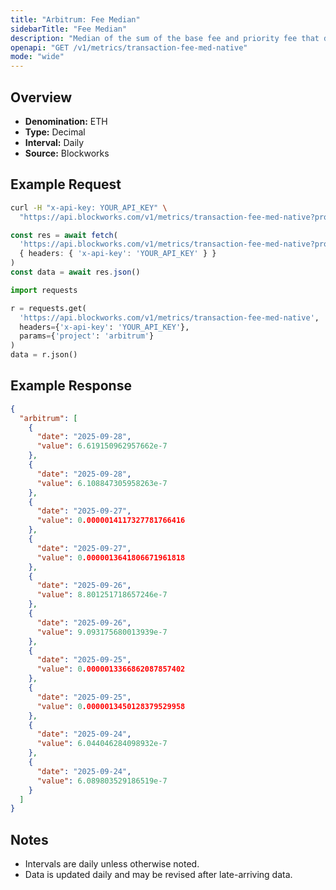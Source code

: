 ```yaml
---
title: "Arbitrum: Fee Median"
sidebarTitle: "Fee Median"
description: "Median of the sum of the base fee and priority fee that day"
openapi: "GET /v1/metrics/transaction-fee-med-native"
mode: "wide"
---
```


## Overview

- **Denomination:** ETH
- **Type:** Decimal
- **Interval:** Daily
- **Source:** Blockworks

## Example Request

<CodeGroup>

```bash cURL
curl -H "x-api-key: YOUR_API_KEY" \
  "https://api.blockworks.com/v1/metrics/transaction-fee-med-native?project=arbitrum"
```

```typescript TypeScript
const res = await fetch(
  'https://api.blockworks.com/v1/metrics/transaction-fee-med-native?project=arbitrum',
  { headers: { 'x-api-key': 'YOUR_API_KEY' } }
)
const data = await res.json()
```

```python Python
import requests

r = requests.get(
  'https://api.blockworks.com/v1/metrics/transaction-fee-med-native',
  headers={'x-api-key': 'YOUR_API_KEY'},
  params={'project': 'arbitrum'}
)
data = r.json()
```

</CodeGroup>

## Example Response

```json
{
  "arbitrum": [
    {
      "date": "2025-09-28",
      "value": 6.619150962957662e-7
    },
    {
      "date": "2025-09-28",
      "value": 6.108847305958263e-7
    },
    {
      "date": "2025-09-27",
      "value": 0.0000014117327781766416
    },
    {
      "date": "2025-09-27",
      "value": 0.0000013641806671961818
    },
    {
      "date": "2025-09-26",
      "value": 8.801251718657246e-7
    },
    {
      "date": "2025-09-26",
      "value": 9.093175680013939e-7
    },
    {
      "date": "2025-09-25",
      "value": 0.0000013366862087857402
    },
    {
      "date": "2025-09-25",
      "value": 0.0000013450128379529958
    },
    {
      "date": "2025-09-24",
      "value": 6.044046284098932e-7
    },
    {
      "date": "2025-09-24",
      "value": 6.089803529186519e-7
    }
  ]
}
```

## Notes
- Intervals are daily unless otherwise noted.
- Data is updated daily and may be revised after late-arriving data.